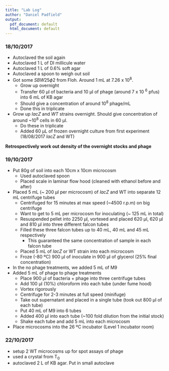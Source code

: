 ```yaml
---
title: "Lab Log"
author: "Daniel Padfield"
output:
  pdf_document: default
  html_document: default
---
```


### 18/10/2017

- Autoclaved the soil again
- Autoclaved 1 L of DI millicule water
- Autoclaved 1 L of 0.6% soft agar
- Autoclaved a spoon to weigh out soil
- Got some $SBW25\phi2$ from Floh. Around 1 mL at 7.26 x 10^8^.
    - Grow up overnight
    - Transfer 60 µl of bacteria and 10 µl of phage (around 7 x 10 ^6^ pfus) into 6 mL of KB agar
    - Should give a concentration of around 10^8^ phage/mL
    - Done this in triplicate
- Grow up _lacZ_ and _WT_ strains overnight. Should give concentration of around ~10^8^ cells in 60 µl.
  - Do these in triplicate
  - Added 60 µL of frozen overnight culture from first experiment (18/08/2017 _lacZ_ and WT)
  
__Retrospectively work out density of the overnight stocks and phage__

### 19/10/2017

- Put 80g of soil into each 10cm x 10cm microcosm
    - Used autoclaved spoon
    - Placed scale in laminar flow hood (cleaned with ethanol before and after)
- Placed 5 mL (~ 200 µl per microcosm) of _lacZ_ and WT into separate 12 mL centrifuge tubes
    - Centrifuged for 15 minutes at max speed (~4500 r.p.m) on big centrifuge
    - Want to get to 5 mL per microcosm for inoculating (~ 125 mL in total)
    - Resuspended pellet into 2250 µl, vortexed and placed 620 µl, 620 µl and 810 µl into three different falcon tubes
    - Filled these three falcon tubes up to 40 mL, 40 mL and 45 mL respectively
        - This guaranteed the same concentration of sample in each falcon tube
    - Placed 5 mL of _lacZ_ or WT strain into each microcosm
    - Froze (-80 ºC) 900 µl of inoculate in 900 µl of glycerol (25% final concentration)
- In the no phage treatments, we added 5 mL of M9
- Added 5 mL  of phage to phage treatments
    - Place 900 µl of bacteria + phage into three centrifuge tubes
    - Add 100 µl (10%) chloroform into each tube (under fume hood)
    - Vortex rigorously
    - Centrifuge for 2-3 minutes at full speed (minifuge)
    - Take out supernatant and placed in a single tube (took out 800 µl of each tube)
    - Put 40 mL of M9 into 6 tubes
    - Added 400 µl into each tube (~100 fold dilution from the initial stock)
    - Shake each tube and add 5 mL into each microcosm
- Place microcosms into the 26 ºC incubator (Level 1 incubator room)

### 22/10/2017

- setup 2 WT microcosms up for spot assays of phage
- used a crystal from T~0~
- autoclaved 2 L of KB agar. Put in small autoclave
